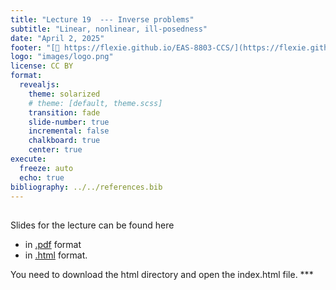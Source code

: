 ```yaml
---
title: "Lecture 19  --- Inverse problems"
subtitle: "Linear, nonlinear, ill-posedness"
date: "April 2, 2025"
footer: "[🔗 https://flexie.github.io/EAS-8803-CCS/](https://flexie.github.io/EAS-8803-CCS/)"
logo: "images/logo.png"
license: CC BY
format: 
  revealjs:
    theme: solarized
    # theme: [default, theme.scss]
    transition: fade
    slide-number: true
    incremental: false 
    chalkboard: true
    center: true
execute:
  freeze: auto
  echo: true
bibliography: ../../references.bib
---
```



## 

Slides for the lecture can be found here

- in [.pdf](https://www.dropbox.com/scl/fi/uey8voa1w838odkju6lze/19-Lecture.pdf?rlkey=kmtsuxdmgcsop7kt4kvx1nwg0&st=671mueti&dl=0) format
 - in [.html](https://www.dropbox.com/scl/fo/aa9yplz8wbhvryfplu9m2/AEScrQ4TWiVDVR7xGSvPsWQ?rlkey=xngqg1xgbtptvbxbru47xodqg&st=5j5u6eha&dl=0) format. 
 
You need to download the html directory and open the index.html file.
***